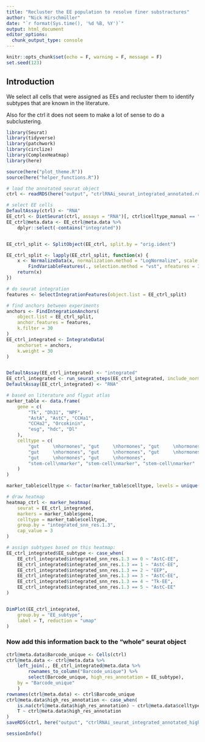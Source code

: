 ```yaml
---
title: "Recluster the EE population to resolve finer substractures"
author: "Nick Hirschmüller"
date: "`r format(Sys.time(), '%d %B, %Y')`"
output: html_document
editor_options: 
  chunk_output_type: console
---
```


```r
knitr::opts_chunk$set(echo = F, warning = F, message = F)
set.seed(123)
```

## Introduction

We select all cells that were assigned as EEs and recluster them to identify subtypes that are known in the literature. 

Also for the ctrl it does not seem to make a lot of sense to do a subclustering.

```r
library(Seurat)
library(tidyverse)
library(patchwork)
library(circlize)
library(ComplexHeatmap)
library(here)

source(here("plot_theme.R"))
source(here("helper_functions.R"))
```

```r
# load the annotated seurat object
ctrl <- readRDS(here("output", "ctrlRNAi_seurat_integrated_annotated.rds"))

# select EE cells
DefaultAssay(ctrl) <- "RNA"
EE_ctrl <- DietSeurat(ctrl, assays = "RNA")[, ctrl$celltype_manual == "EE"]
EE_ctrl@meta.data <- EE_ctrl@meta.data %>%
    dplyr::select(-contains("integrated"))


EE_ctrl_split <- SplitObject(EE_ctrl, split.by = "orig.ident")

EE_ctrl_split <- lapply(EE_ctrl_split, function(x) {
    x <- NormalizeData(x, normalization.method = "LogNormalize", scale.factor = 10000) %>%
        FindVariableFeatures(., selection.method = "vst", nfeatures = 3000)
    return(x)
})

# do seurat integration
features <- SelectIntegrationFeatures(object.list = EE_ctrl_split)

# find anchors between experiments
anchors <- FindIntegrationAnchors(
    object.list = EE_ctrl_split,
    anchor.features = features,
    k.filter = 30
)
EE_ctrl_integrated <- IntegrateData(
    anchorset = anchors,
    k.weight = 30
)


DefaultAssay(EE_ctrl_integrated) <- "integrated"
EE_ctrl_integrated <- run_seurat_steps(EE_ctrl_integrated, include_norm = F, include_leiden = F, include_louvain = T)
DefaultAssay(EE_ctrl_integrated) <- "RNA"
```



```r
# based on literature and flygut atlas
marker_table <- data.frame(
    gene = c(
        "Tk", "Dh31", "NPF",
        "AstA", "AstC", "CCHa1",
        "CCHa2", "Orcokinin",
        "esg", "hdc", "Dl"
    ),
    celltype = c(
        "gut     \nhormones", "gut     \nhormones", "gut     \nhormones",
        "gut     \nhormones", "gut     \nhormones", "gut     \nhormones",
        "gut     \nhormones", "gut     \nhormones",
        "stem-cell\nmarker", "stem-cell\nmarker", "stem-cell\nmarker"
    )
)

marker_table$celltype <- factor(marker_table$celltype, levels = unique(marker_table$celltype))

# draw heatmap
heatmap_ctrl <- marker_heatmap(
    seurat = EE_ctrl_integrated,
    markers = marker_table$gene,
    celltype = marker_table$celltype,
    group.by = "integrated_snn_res.1.3",
    cap_value = 3
)

# assign subtypes based on this heatmap:
EE_ctrl_integrated$EE_subtype <- case_when(
    EE_ctrl_integrated$integrated_snn_res.1.3 == 0 ~ "AstC-EE",
    EE_ctrl_integrated$integrated_snn_res.1.3 == 1 ~ "AstC-EE",
    EE_ctrl_integrated$integrated_snn_res.1.3 == 2 ~ "EEP",
    EE_ctrl_integrated$integrated_snn_res.1.3 == 3 ~ "AstC-EE",
    EE_ctrl_integrated$integrated_snn_res.1.3 == 4 ~ "Tk-EE",
    EE_ctrl_integrated$integrated_snn_res.1.3 == 5 ~ "AstC-EE"
)


DimPlot(EE_ctrl_integrated,
    group.by = "EE_subtype",
    label = T, reduction = "umap"
)
```

### Now add this information back to the "whole" seurat object
```r
ctrl@meta.data$Barcode_unique <- Cells(ctrl)
ctrl@meta.data <- ctrl@meta.data %>%
    left_join(., EE_ctrl_integrated@meta.data %>%
        rownames_to_column("Barcode_unique") %>%
        select(Barcode_unique, high_res_annotation = EE_subtype),
    by = "Barcode_unique"
    )
rownames(ctrl@meta.data) <- ctrl$Barcode_unique
ctrl@meta.data$high_res_annotation <- case_when(
    is.na(ctrl@meta.data$high_res_annotation) ~ ctrl@meta.data$celltype_manual,
    T ~ ctrl@meta.data$high_res_annotation
)
saveRDS(ctrl, here("output", "ctrlRNAi_seurat_integrated_annotated_high_res.rds"))
```


```r
sessionInfo()
```
















